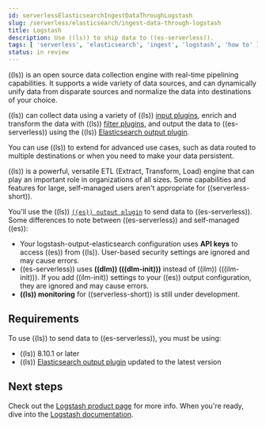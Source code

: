 ```yaml
---
id: serverlessElasticsearchIngestDataThroughLogstash
slug: /serverless/elasticsearch/ingest-data-through-logstash
title: Logstash
description: Use ((ls)) to ship data to ((es-serverless)).
tags: [ 'serverless', 'elasticsearch', 'ingest', 'logstash', 'how to' ]
status: in review
---
```


((ls)) is an open source data collection engine with real-time pipelining capabilities.
It supports a wide variety of data sources, and can dynamically unify data from disparate sources and normalize the data into destinations of your choice.

((ls)) can collect data using a variety of ((ls)) [input plugins](((logstash-ref))/input-plugins.html), enrich and transform the data with ((ls)) [filter plugins](((logstash-ref))/filter-plugins.html),
and output the data to ((es-serverless)) using the ((ls)) [Elasticsearch output plugin](((logstash-ref))/plugins-outputs-elasticsearch.html).

You can use ((ls)) to extend <DocLink id="serverlessElasticsearchIngestDataThroughBeats" text="Beats"/> for advanced use cases,
such as data routed to multiple destinations or when you need to make your data persistent.


<DocCallOut id="ls-serverless-notes" title="Logstash for Elastic Serverless">

((ls)) is a powerful, versatile ETL (Extract, Transform, Load) engine that can play an important role in organizations of all sizes.
Some capabilities and features for large, self-managed users aren't appropriate for ((serverless-short)).

You'll use the ((ls)) [`((es)) output plugin`](((logstash-ref))/plugins-outputs-elasticsearch.html) to send data to ((es-serverless)).
Some differences to note between ((es-serverless)) and self-managed ((es)):

- Your logstash-output-elasticsearch configuration uses **API keys** to access ((es)) from ((ls)). 
User-based security settings are ignored and may cause errors.
- ((es-serverless)) uses **((dlm)) (((dlm-init)))** instead of ((ilm)) (((ilm-init))). 
If you add ((ilm-init)) settings to your ((es)) output configuration, they are ignored and may cause errors.
- **((ls)) monitoring** for ((serverless-short)) is still under development.

</DocCallOut>

## Requirements

To use ((ls)) to send data to ((es-serverless)), you must be using:
- ((ls)) 8.10.1 or later
- ((ls)) [Elasticsearch output plugin](((logstash-ref))/plugins-outputs-elasticsearch.html) updated to the latest version

## Next steps

Check out the [Logstash product page](https://www.elastic.co/logstash) for more info.
When you're ready, dive into the [Logstash documentation](((logstash-ref))/index.html).

